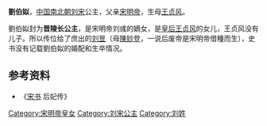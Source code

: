 {{東亞女性歷史人物
| 名稱=劉伯姒
| 身份=[[刘宋|刘宋]]公主
| 畫像=
| 說明=
| 姓=刘
| 名=
| 封爵=[[公主|公主]]
| 位號=
| 封號=晋陵长公主
| 出生年=
| 逝世年=
| 諡號=
| 墳墓=
| 父親=[[宋明帝|宋明帝]]
| 母親=[[王贞风|王贞风]]
| 同胞姊妹=[[劉伯媛|劉伯媛]]
| 異母兄弟=[[刘昱|刘昱]]
|}}
'''劉伯姒'''，[[中国|中国]][[南北朝|南北朝]][[刘宋|刘宋]]公主，父亲[[宋明帝|宋明帝]]，生母[[王贞风|王贞风]]。

劉伯姒封为'''晋陵长公主'''，是宋明帝刘彧的嫡女，是[[皇后|皇后]][[王贞风|王贞风]]的女儿，王贞风没有儿子。所以传位给了庶出的[[刘昱|刘昱]]（母[[陳妙登|陳妙登]]，一说后废帝是宋明帝借種而生），史书没有记载劉伯姒的婚配和生卒情况。

{{Ahnentafel top}}<center>
{{ahnentafel-compact5
|boxstyle_1=background-color: #ffff00;
|boxstyle_2=background-color: #ffff40;
|boxstyle_3=background-color: #ffff80;
|boxstyle_4=background-color: #ffffC0;
|boxstyle_5=background-color: #ffffff;
|1='''晋陵长公主劉伯姒'''
|2='''父：'''太宗明皇帝[[劉彧|劉彧]]
|3='''母：'''明恭皇后[[王貞風|王貞風]]
|4='''祖父：'''太祖文皇帝[[劉義隆|劉義隆]]
|5='''祖母：'''（追尊）宣太后[[沈容姬|沈容姬]]
|6='''外祖父：'''特進[[王僧朗|王僧朗]]
|7=
|8='''曾祖父：'''高祖武皇帝[[劉裕|劉裕]]
|9='''曾祖母：'''（追尊）章太后[[胡道安|胡道安]]
|10='''外曾祖父：'''散騎常侍沈某
|11='''外曾祖母：'''成樂鄉君王氏
|12='''外曾祖父：'''临海郡太守[[王穆|王穆]]
|13=
|14=
|15=
|16='''高祖父：'''（追尊）孝皇帝[[劉翹|劉翹]]
|17='''高祖母：'''（追尊）孝穆皇后[[趙安宗|趙安宗]]
|18=
|19=
|20=
|21=
|22=
|23=
|24='''外高祖父：'''車騎將軍[[王劭_(東晉)|王劭]]
|25=
|26=
|27=
|28=
|29=
|30=
|31=
}}</center>
{{ahnentafel bottom}}

== 参考资料 ==
*《[[宋书|宋书]] 后妃传》
[[Category:宋明帝皇女|Category:宋明帝皇女]]
[[Category:刘宋公主|Category:刘宋公主]]
[[Category:刘姓|Category:刘姓]]